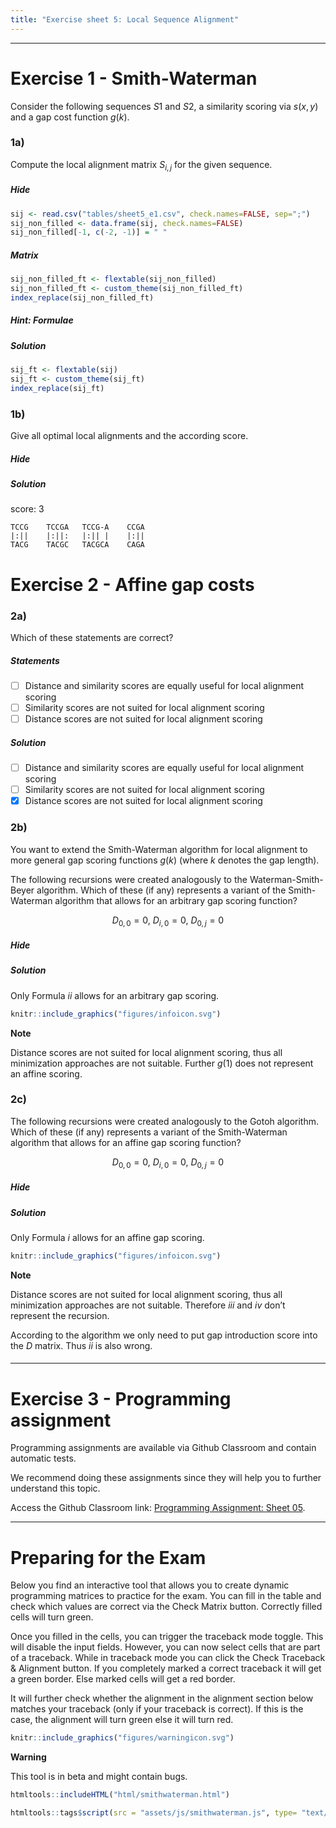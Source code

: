 ```yaml
---
title: "Exercise sheet 5: Local Sequence Alignment"
---
```


---------------------------------

# Exercise 1 - Smith-Waterman

Consider the following sequences $S1$ and $S2$, a similarity scoring via $s(x,y)$ and a gap cost function $g(k)$.

\begin{align}
S1 &= TCCGA\\
S2 &= TACGCAGA\\
s(x, y) &=
  \begin{cases}
  +1 &if\ x=y\\
  0 &else
  \end{cases}\\
g(k) &= -k
\end{align}


### 1a)

Compute the local alignment matrix $S_{i,j}$ for the given sequence.



#### {.tabset}

##### Hide


```r
sij <- read.csv("tables/sheet5_e1.csv", check.names=FALSE, sep=";")
sij_non_filled <- data.frame(sij, check.names=FALSE)
sij_non_filled[-1, c(-2, -1)] = " "
```

##### Matrix

```r
sij_non_filled_ft <- flextable(sij_non_filled)
sij_non_filled_ft <- custom_theme(sij_non_filled_ft)
index_replace(sij_non_filled_ft)
```

##### Hint: Formulae

\begin{align}
  H_{0,0} &= 0\\
  H_{i,0} &= 0\\
  H_{0,j} &= 0\\
  H_{i,j} &= max
  \begin{cases}
    H_{i-1, j-1} + s(a_i, b_j)\\
    H_{i-1,j} + s(a_i, -)\\
    H_{i, j-1} + s(-, b_j)\\
    0
  \end{cases}
\end{align}


##### Solution


```r
sij_ft <- flextable(sij)
sij_ft <- custom_theme(sij_ft)
index_replace(sij_ft)
```

#### {-}

### 1b)

Give all optimal local alignments and the according score.


#### {.tabset}

##### Hide


##### Solution

score: 3

```
TCCG    TCCGA   TCCG-A    CCGA
|:||    |:||:   |:|| |    |:||
TACG    TACGC   TACGCA    CAGA
```

#### {-}



# Exercise 2 - Affine gap costs

### 2a)

Which of these statements are correct?

#### {.tabset}

##### Statements


- [ ] Distance and similarity scores are equally useful for local alignment scoring
- [ ] Similarity scores are not suited for local alignment scoring
- [ ] Distance scores are not suited for local alignment scoring

##### Solution

- [ ] Distance and similarity scores are equally useful for local alignment scoring
- [ ] Similarity scores are not suited for local alignment scoring
- [X] Distance scores are not suited for local alignment scoring

#### {-}


### 2b)

You want to extend the Smith-Waterman algorithm for local alignment to more general gap scoring functions $g(k)$ (where $k$ denotes the gap length).

The following recursions were created analogously to the Waterman-Smith-Beyer algorithm. 
Which of these (if any) represents a variant of the Smith-Waterman algorithm that allows 
for an arbitrary gap scoring function?

$$
D_{0,0} = 0,\ D_{i,0}=0,\ D_{0,j}=0
$$

\begin{align}
  D_{i,j} &\stackrel{(i)}{=} max
  \begin{cases}
    D_{i-1, j-1} + s(a_i, b_j)\\
    max_{1 \leq k \leq j} D_{i,j-k} + g(1)\\
    max_{1 \leq k \leq i} D_{i-k,j} + g(1)\\
    0
  \end{cases}
   &D_{i,j} &\stackrel{(ii)}{=} max
  \begin{cases}
    D_{i-1, j-1} + s(a_i, b_j)\\
    max_{1 \leq k \leq j} D_{i,j-k} + g(k)\\
    max_{1 \leq k \leq i} D_{i-k,j} + g(k)\\
    0
  \end{cases}\\
  \\
  D_{i,j} &\stackrel{(iii)}{=} min
  \begin{cases}
    D_{i-1, j-1} + s(a_i, b_j)\\
    max_{1 \leq k \leq j} D_{i,j-k} + g(k)\\
    max_{1 \leq k \leq i} D_{i-k,j} + g(k)\\
    0
  \end{cases}
   &D_{i,j} &\stackrel{(iv)}{=} min
  \begin{cases}
    D_{i-1, j-1} + s(a_i, b_j)\\
    max_{1 \leq k \leq j} D_{i,j-k} + g(1)\\
    max_{1 \leq k \leq i} D_{i-k,j} + g(1)\\
    0
  \end{cases}\\
  \\
   D_{i,j} &\stackrel{(v)}{=} max
  \begin{cases}
    D_{i-1, j-1} + s(a_i, b_j)\\
    max_{1 \leq k \leq j} D_{i,j-k} + g(1)\\
    max_{1 \leq k \leq i} D_{i-k,j} + g(1)\\
    -1
  \end{cases}
\end{align}


#### {.tabset}


##### Hide



##### Solution

Only Formula $ii$ allows for an arbitrary gap scoring.

:::: {#explaining .message-box }
::: {#note-exp .note-header}
```r
knitr::include_graphics("figures/infoicon.svg")
```
**Note**
:::
::: {#note-exp .note-body}
Distance scores are not suited for local alignment scoring, thus all minimization 
approaches are not suitable. Further $g(1)$ does not represent an affine scoring.
:::
::::

#### {-}

### 2c)


The following recursions were created analogously to the Gotoh algorithm.
Which of these (if any) represents a variant of the Smith-Waterman algorithm 
that allows for an affine gap scoring function?


$$
D_{0,0} = 0,\ D_{i,0}=0,\ D_{0,j}=0
$$
\begin{align}
  D_{i,j} &\stackrel{(i)}{=} max
  \begin{cases}
    D_{i-1, j-1} + s(a_i, b_j)\\
    P_{i,j}\\
    Q_{i,j}\\
    0
  \end{cases}
  \begin{aligned}
    P_{i,j} &= max
    \begin{cases}
      D_{i-1,j} + g(1)\\
      P_{i-1, j} + \beta
    \end{cases}\\
    Q_{i,j} &= max
    \begin{cases}
      D_{i,j-1} + g(1)\\
      Q_{i, j-1} + \beta
    \end{cases}\\
  \end{aligned}\\
  \\
  D_{i,j} &\stackrel{(ii)}{=} max
  \begin{cases}
    D_{i-1, j-1} + s(a_i, b_j)\\
    P_{i,j}\\
    Q_{i,j}\\
    0
  \end{cases}
  \begin{aligned}
    P_{i,j} &= max
    \begin{cases}
      D_{i-1,j} + g(k)\\
      P_{i-1, j} + \beta
    \end{cases}\\
    Q_{i,j} &= max
    \begin{cases}
      D_{i,j-1} + g(k)\\
      Q_{i, j-1} + \beta
    \end{cases}\\
  \end{aligned}\\
  \\
  D_{i,j} &\stackrel{(iii)}{=} min
  \begin{cases}
    D_{i-1, j-1} + s(a_i, b_j)\\
    P_{i,j}\\
    Q_{i,j}\\
    0
  \end{cases}
  \begin{aligned}
    P_{i,j} &= min
    \begin{cases}
      D_{i-1,j} + g(k)\\
      P_{i-1, j} + \beta
    \end{cases}\\
    Q_{i,j} &= min
    \begin{cases}
      D_{i,j-1} + g(k)\\
      Q_{i, j-1} + \beta
    \end{cases}\\
  \end{aligned}\\
  \\
  D_{i,j} &\stackrel{(iv)}{=} min
  \begin{cases}
    D_{i-1, j-1} + s(a_i, b_j)\\
    P_{i,j}\\
    Q_{i,j}\\
    0
  \end{cases}
  \begin{aligned}
    P_{i,j} &= min
    \begin{cases}
      D_{i-1,j} + g(1)\\
      P_{i-1, j} + \beta
    \end{cases}\\
    Q_{i,j} &= min
    \begin{cases}
      D_{i,j-1} + g(1)\\
      Q_{i, j-1} + \beta
    \end{cases}\\
  \end{aligned}
\end{align}



#### {.tabset}

##### Hide


##### Solution

Only Formula $i$ allows for an affine gap scoring.

:::: {#explaining .message-box }
::: {#note-exp .note-header}
```r
knitr::include_graphics("figures/infoicon.svg")
```
**Note**
:::
::: {#note-exp .note-body}
Distance scores are not suited for local alignment scoring, thus all minimization 
approaches are not suitable. Therefore $iii$ and $iv$ don't represent the recursion.

According to the algorithm we only need to put gap introduction score into the $D$ matrix.
Thus $ii$ is also wrong.
:::
::::


#### {-}


---------------------------------

# Exercise 3 - Programming assignment

Programming assignments are available via Github Classroom and contain automatic tests.

We recommend doing these assignments since they will help you to further understand this topic.

Access the Github Classroom link: [Programming Assignment: Sheet 05](https://classroom.github.com/a/8mSuH5hH).

-------------------------------------------

# Preparing for the Exam


Below you find an interactive tool that allows you to create dynamic programming matrices to practice for the exam.
You can fill in the table and check which values are correct via the Check Matrix button. Correctly filled cells will turn green.

Once you filled in the cells, you can trigger the traceback mode toggle. This will disable the input fields. However, you can now select cells that are part of a traceback. While in traceback mode you can click the Check Traceback & Alignment button. If you completely marked a correct traceback it will get a green border. Else marked cells will get a red border.

It will further check whether the alignment in the alignment section below matches your traceback (only if your traceback is correct). If this is the case, the alignment will turn green else it will turn red.

:::: {#explaining .warning-box }

::: {#note-exp .warning-header}
```r
knitr::include_graphics("figures/warningicon.svg")
```
**Warning**
:::
::: {#note-exp .note-body}

This tool is in beta and might contain bugs.
:::
::::


```r
htmltools::includeHTML("html/smithwaterman.html")
```

```r
htmltools::tags$script(src = "assets/js/smithwaterman.js", type= "text/javascript")
```

